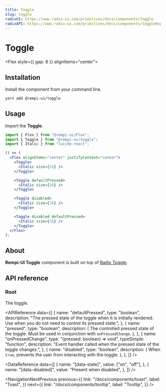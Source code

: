 ```yaml
---
title: Toggle
slug: toggle
radixUI: https://www.radix-ui.com/primitives/docs/components/toggle
radixAPI: https://www.radix-ui.com/primitives/docs/components/toggle#api-reference
---
```


# Toggle

<Description text="A two-state button that can be either on or off." />

<Flex style={{ gap: 8 }} alignItems="center">
  <RadixUI href="https://www.radix-ui.com/primitives/docs/components/toggle" />
  <RadixAPI href="https://www.radix-ui.com/primitives/docs/components/toggle#api-reference" />
  <SelectVersion />
</Flex>

<PreviewComponent name="toggle" />

## Installation

Install the component from your command line.

```bash
yarn add @rempi-ui/toggle
```

## Usage

Import the <strong>Toggle</strong>.

```jsx
import { Flex } from "@rempi-ui/Flex";
import { Toggle } from "@rempi-ui/toggle";
import { Italic } from "lucide-react";

() => (
  <Flex alignItems="center" justifyContent="center">
    <Toggle>
      <Italic size={16} />
    </Toggle>

    <Toggle defaultPressed>
      <Italic size={16} />
    </Toggle>

    <Toggle disabled>
      <Italic size={16} />
    </Toggle>

    <Toggle disabled defaultPressed>
      <Italic size={16} />
    </Toggle>
  </Flex>
);
```

## About

<strong>Rempi-UI Toggle</strong> component is built on top of [Radix Toggle](https://www.radix-ui.com/primitives/docs/components/toggle).

## API reference

### Root

The toggle.

<MoreInfo
  componentName="Radix Toggle"
  componentLink="https://www.radix-ui.com/primitives/docs/components/toggle#root"
/>

<APIReference
  data={[
    {
      name: "defaultPressed",
      type: "boolean",
      description:
        "The pressed state of the toggle when it is initially rendered. Use when you do not need to control its pressed state.",
    },
    {
      name: "pressed",
      type: "boolean",
      description: (
        <span>
          The controlled pressed state of the toggle. Must be used in
          conjunction with <code>onPressedChange</code>.
        </span>
      ),
    },
    {
      name: "onPressedChange",
      type: "(pressed: boolean) => void",
      typeSimple: "function",
      description:
        "Event handler called when the pressed state of the toggle changes.",
    },
    {
      name: "disabled",
      type: "boolean",
      description: (
        <span>
          When <code>true</code>, prevents the user from interacting with the
          toggle.
        </span>
      ),
    },
  ]}
/>

<DataReference
  data={[
    {
      name: "[data-state]",
      value: ["on", "off"],
    },
    {
      name: "[data-disabled]",
      value: "Present when disabled",
    },
  ]}
/>

<NavigationNextPrevious
  previous={{
    link: "/docs/components/toast",
    label: "Toast",
  }}
  next={{
    link: "/docs/components/tooltip",
    label: "Tooltip",
  }}
/>
